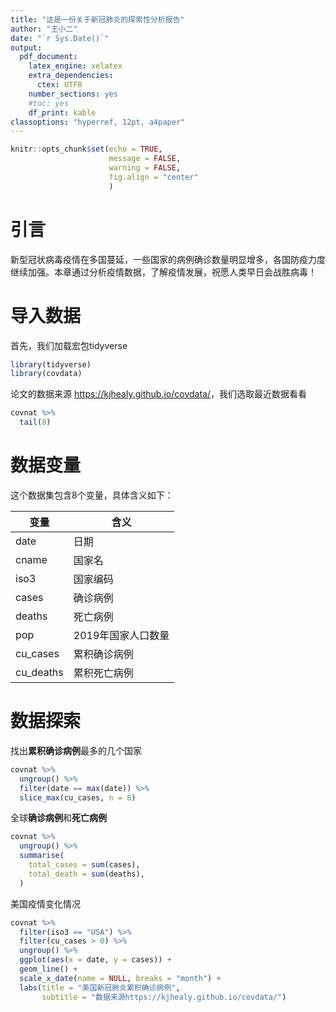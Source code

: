 ```yaml
---
title: "这是一份关于新冠肺炎的探索性分析报告"
author: "王小二"
date: "`r Sys.Date()`"
output:
  pdf_document: 
    latex_engine: xelatex
    extra_dependencies:
      ctex: UTF8
    number_sections: yes
    #toc: yes
    df_print: kable
classoptions: "hyperref, 12pt, a4paper"
---
```



```r
knitr::opts_chunk$set(echo = TRUE, 
                      message = FALSE, 
                      warning = FALSE,
                      fig.align = "center"
                      )
```


# 引言

新型冠状病毒疫情在多国蔓延，一些国家的病例确诊数量明显增多，各国防疫力度继续加强。本章通过分析疫情数据，了解疫情发展，祝愿人类早日会战胜病毒！


# 导入数据

首先，我们加载宏包tidyverse

```r
library(tidyverse) 
library(covdata)
```


论文的数据来源
[https://kjhealy.github.io/covdata/](https://kjhealy.github.io/covdata/)，我们选取最近数据看看


```r
covnat %>% 
  tail(8) 
```



# 数据变量

这个数据集包含8个变量，具体含义如下：

| 变量      	| 含义               	|
|-----------	|--------------------	|
| date      	| 日期               	|
| cname     	| 国家名             	|
| iso3      	| 国家编码           	|
| cases     	| 确诊病例           	|
| deaths    	| 死亡病例           	|
| pop       	| 2019年国家人口数量 	|
| cu_cases  	| 累积确诊病例       	|
| cu_deaths 	| 累积死亡病例       	|



# 数据探索

找出**累积确诊病例**最多的几个国家

```r
covnat %>% 
  ungroup() %>% 
  filter(date == max(date)) %>% 
  slice_max(cu_cases, n = 8)
```


全球**确诊病例**和**死亡病例**

```r
covnat %>% 
  ungroup() %>% 
  summarise(
    total_cases = sum(cases),
    total_death = sum(deaths),
  )
```



美国疫情变化情况

```r
covnat %>% 
  filter(iso3 == "USA") %>% 
  filter(cu_cases > 0) %>% 
  ungroup() %>% 
  ggplot(aes(x = date, y = cases)) +
  geom_line() +
  scale_x_date(name = NULL, breaks = "month") +
  labs(title = "美国新冠肺炎累积确诊病例",
       subtitle = "数据来源https://kjhealy.github.io/covdata/") 
```


